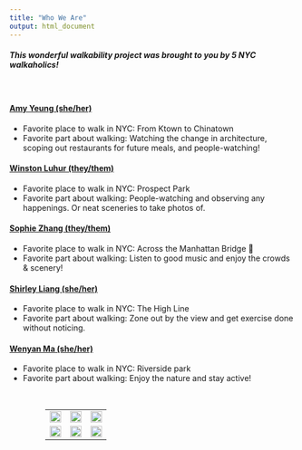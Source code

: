 ```yaml
---
title: "Who We Are"
output: html_document
---
```

<style>
div.blue { background-color:aliceblue; border-radius: 5px; padding: 20px;}
</style>
<div class = "blue">

##### This wonderful walkability project was brought to you by 5 NYC walkaholics!

</div>

<br>


#### [Amy Yeung (she/her)](https://ay2543.github.io/amyyeung.github.io) <a href="mailto:ay2543@cumc.columbia.edu" class="fa fa-envelope"></a> <a href="https://linkedin.com/in/amy715" class="fa fa-linkedin"></a> <a href="https://github.com/ay2543" class="fa fa-github"></a>

* Favorite place to walk in NYC: From Ktown to Chinatown
* Favorite part about walking: Watching the change in architecture, scoping out restaurants for future meals, and people-watching!


#### [Winston Luhur (they/them)](https://fuyukaidesu8.github.io/wel2105) <a href="mailto:wel2105@cumc.columbia.edu" class="fa fa-envelope"></a> <a href="https://linkedin.com/in/winstonluhur/" class="fa fa-linkedin"></a> <a href="https://fuyukaidesu8.github.io/wel2105/" class="fa fa-github"></a>

* Favorite place to walk in NYC: Prospect Park
* Favorite part about walking: People-watching and observing any happenings. Or neat sceneries to take photos of.


#### [Sophie Zhang (they/them)](https://sophyee.github.io/)  <a href="mailto:sjz2120@cumc.columbia.edu" class="fa fa-envelope"></a> <a href="https://www.linkedin.com/in/sophiejhzhang/" class="fa fa-linkedin"></a> <a href="https://github.com/sophyee" class="fa fa-github"></a>

* Favorite place to walk in NYC: Across the Manhattan Bridge 🌇
* Favorite part about walking: Listen to good music and enjoy the crowds & scenery!


#### [Shirley Liang (she/her)](https://Shirley-zl3118.github.io/Shirley-zl3118.github.io) <a href="mailto:zl3118@cumc.columbia.edu" class="fa fa-envelope"></a> <a href="https://www.linkedin.com/in/zipei-“shirley”-liang-pharmd-rph-819616a7/" class="fa fa-linkedin"></a> <a href="https://github.com/Shirley-zl3118" class="fa fa-github"></a>

* Favorite place to walk in NYC: The High Line
* Favorite part about walking: Zone out by the view and get exercise done without noticing.


#### [Wenyan Ma (she/her)](https://mawenyan1219.github.io/p8105_hw4_wm2460.github.io) <a href="mailto:wm2460@cumc.columbia.edu" class="fa fa-envelope"></a> <a href="https://www.linkedin.com/in/wenyanma/" class="fa fa-linkedin"></a> <a href="https://github.com/mawenyan1219/" class="fa fa-github"></a>

* Favorite place to walk in NYC: Riverside park 
* Favorite part about walking: Enjoy the nature and stay active!


<br />
<center><table style="table-layout: fixed; width: 75%"></center>
  <tr>
    <td><img src="images/group_pic_power.jpg" style="width:100%"></td>
    <td><img src="images/group_pic_walking.jpg" style="width:100%"></td>
    <td><img src="images/group_pic_stop.jpg" style="width:100%"></td>
  </tr>
  <tr>
    <td><img src="images/power_ranger_pose1.jpg" style="width:100%"></td>
    <td><img src="images/power_ranger_logo.jpg" style="width:100%"></td>
    <td><img src="images/power_ranger_pose2.jpg" style="width:100%"></td>
  </tr>
</table>
</br>
